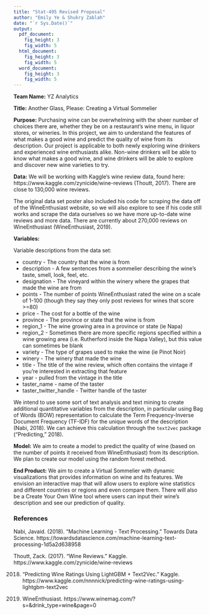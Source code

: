 ```yaml
---
title: "Stat-495 Revised Proposal"
author: "Emily Ye & Shukry Zablah"
date: "`r Sys.Date()`"
output: 
  pdf_document:
    fig_height: 3
    fig_width: 5
  html_document:
    fig_height: 3
    fig_width: 5
  word_document:
    fig_height: 3
    fig_width: 5
---
```


**Team Name:** YZ Analytics

**Title:** Another Glass, Please: Creating a Virtual Sommelier

**Purpose:** Purchasing wine can be overwhelming with the sheer number of choices there are, whether they be on a restaurant's wine menu, in liquor stores, or wineries. In this project, we aim to understand the features of what makes a good wine and predict the quality of wine from its description. Our project is applicable to both newly exploring wine drinkers and experienced wine enthusiasts alike. Non-wine drinkers will be able to know what makes a good wine, and wine drinkers will be able to explore and discover new wine varieties to try.

**Data:** We will be working with Kaggle's wine review data, found here: https://www.kaggle.com/zynicide/wine-reviews (Thoutt, 2017). There are close to 130,000 wine reviews.

The original data set poster also included his code for scraping the data off of the WineEnthusiast website, so we will also explore to see if his code still works and scrape the data ourselves so we have more up-to-date wine reviews and more data. There are currently about 270,000 reviews on WineEnthusiast (WineEnthusiast, 2019).

**Variables:**

Variable descriptions from the data set:

* country - The country that the wine is from
* description - A few sentences from a sommelier describing the wine's taste, smell, look, feel, etc.
* designation - The vineyard within the winery where the grapes that made the wine are from
* points - The number of points WineEnthusiast rated the wine on a scale of 1-100 (though they say they only post reviews for wines that score >=80)
* price - The cost for a bottle of the wine
* province - The province or state that the wine is from
* region_1 - The wine growing area in a province or state (ie Napa)
* region_2 - Sometimes there are more specific regions specified within a wine growing area (i.e. Rutherford inside the Napa Valley), but this value can sometimes be blank
* variety - The type of grapes used to make the wine (ie Pinot Noir)
* winery - The winery that made the wine
* title - The title of the wine review, which often contains the vintage if you're interested in extracting that feature
* year - pulled from the vintage in the title
* taster_name - name of the taster
* taster_twitter_handle - Twitter handle of the taster

We intend to use some sort of text analysis and text mining to create additional quantitative variables from the description, in particular using Bag of Words (BOW) representation to calculate the Term Frequency-Inverse Document Frequency (TF-IDF) for the unique words of the description (Nabi, 2018). We can achieve this calculation through the `text2vec` package ("Predicting," 2018).

**Model:** We aim to create a model to predict the quality of wine (based on the number of points it received from WineEnthusiast) from its description. We plan to create our model using the random forest method. 

**End Product:** We aim to create a Virtual Sommelier with dynamic visualizations that provides information on wine and its features. We envision an interactive map that will allow users to explore wine statistics and different countries or regions and even compare them. There will also be a Create Your Own Wine tool where users can input their wine's description and see our prediction of quality.

### References

Nabi, Javaid. (2018). "Machine Learning - Text Processing." Towards Data Science. https://towardsdatascience.com/machine-learning-text-processing-1d5a2d638958

Thoutt, Zack. (2017). "Wine Reviews." Kaggle. https://www.kaggle.com/zynicide/wine-reviews

2018. "Predicting Wine Ratings Using LightGBM + Text2Vec." Kaggle. https://www.kaggle.com/nnnnick/predicting-wine-ratings-using-lightgbm-text2vec

2019. WineEnthusiast. https://www.winemag.com/?s=&drink_type=wine&page=0
